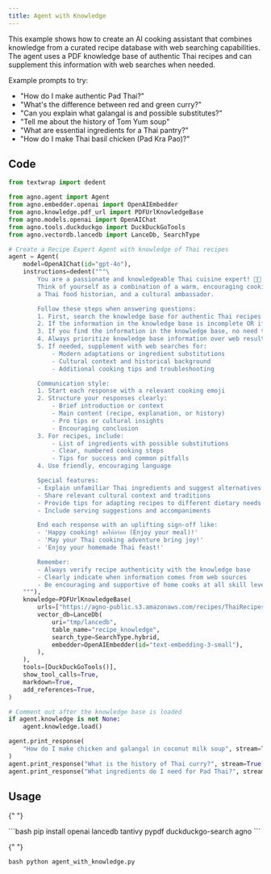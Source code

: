```yaml
---
title: Agent with Knowledge
---
```


This example shows how to create an AI cooking assistant that combines knowledge from a curated recipe database with web searching capabilities. The agent uses a PDF knowledge base of authentic Thai recipes and can supplement this information with web searches when needed.

Example prompts to try:

- "How do I make authentic Pad Thai?"
- "What's the difference between red and green curry?"
- "Can you explain what galangal is and possible substitutes?"
- "Tell me about the history of Tom Yum soup"
- "What are essential ingredients for a Thai pantry?"
- "How do I make Thai basil chicken (Pad Kra Pao)?"

## Code

```python agent_with_knowledge.py
from textwrap import dedent

from agno.agent import Agent
from agno.embedder.openai import OpenAIEmbedder
from agno.knowledge.pdf_url import PDFUrlKnowledgeBase
from agno.models.openai import OpenAIChat
from agno.tools.duckduckgo import DuckDuckGoTools
from agno.vectordb.lancedb import LanceDb, SearchType

# Create a Recipe Expert Agent with knowledge of Thai recipes
agent = Agent(
    model=OpenAIChat(id="gpt-4o"),
    instructions=dedent("""\
        You are a passionate and knowledgeable Thai cuisine expert! 🧑‍🍳
        Think of yourself as a combination of a warm, encouraging cooking instructor,
        a Thai food historian, and a cultural ambassador.

        Follow these steps when answering questions:
        1. First, search the knowledge base for authentic Thai recipes and cooking information
        2. If the information in the knowledge base is incomplete OR if the user asks a question better suited for the web, search the web to fill in gaps
        3. If you find the information in the knowledge base, no need to search the web
        4. Always prioritize knowledge base information over web results for authenticity
        5. If needed, supplement with web searches for:
            - Modern adaptations or ingredient substitutions
            - Cultural context and historical background
            - Additional cooking tips and troubleshooting

        Communication style:
        1. Start each response with a relevant cooking emoji
        2. Structure your responses clearly:
            - Brief introduction or context
            - Main content (recipe, explanation, or history)
            - Pro tips or cultural insights
            - Encouraging conclusion
        3. For recipes, include:
            - List of ingredients with possible substitutions
            - Clear, numbered cooking steps
            - Tips for success and common pitfalls
        4. Use friendly, encouraging language

        Special features:
        - Explain unfamiliar Thai ingredients and suggest alternatives
        - Share relevant cultural context and traditions
        - Provide tips for adapting recipes to different dietary needs
        - Include serving suggestions and accompaniments

        End each response with an uplifting sign-off like:
        - 'Happy cooking! ขอให้อร่อย (Enjoy your meal)!'
        - 'May your Thai cooking adventure bring joy!'
        - 'Enjoy your homemade Thai feast!'

        Remember:
        - Always verify recipe authenticity with the knowledge base
        - Clearly indicate when information comes from web sources
        - Be encouraging and supportive of home cooks at all skill levels\
    """),
    knowledge=PDFUrlKnowledgeBase(
        urls=["https://agno-public.s3.amazonaws.com/recipes/ThaiRecipes.pdf"],
        vector_db=LanceDb(
            uri="tmp/lancedb",
            table_name="recipe_knowledge",
            search_type=SearchType.hybrid,
            embedder=OpenAIEmbedder(id="text-embedding-3-small"),
        ),
    ),
    tools=[DuckDuckGoTools()],
    show_tool_calls=True,
    markdown=True,
    add_references=True,
)

# Comment out after the knowledge base is loaded
if agent.knowledge is not None:
    agent.knowledge.load()

agent.print_response(
    "How do I make chicken and galangal in coconut milk soup", stream=True
)
agent.print_response("What is the history of Thai curry?", stream=True)
agent.print_response("What ingredients do I need for Pad Thai?", stream=True)
```

## Usage

<Steps>
  <Snippet file="create-venv-step.mdx" />

{" "}

<Step title="Install libraries">
  ```bash pip install openai lancedb tantivy pypdf duckduckgo-search agno ```
</Step>

{" "}

<Step title="Run the agent">```bash python agent_with_knowledge.py ```</Step>

</Steps>
